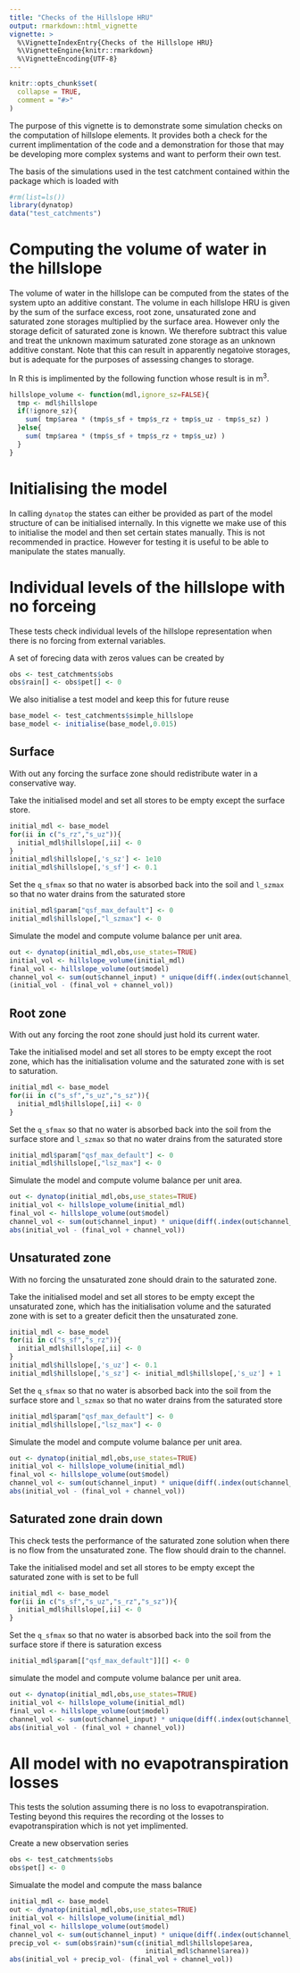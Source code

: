 ```yaml
---
title: "Checks of the Hillslope HRU"
output: rmarkdown::html_vignette
vignette: >
  %\VignetteIndexEntry{Checks of the Hillslope HRU}
  %\VignetteEngine{knitr::rmarkdown}
  %\VignetteEncoding{UTF-8}
---
```


```r
knitr::opts_chunk$set(
  collapse = TRUE,
  comment = "#>"
)
```
The purpose of this vignette is to demonstrate some simulation checks on the computation of hillslope elements. It provides both a check for
the current implimentation of the code and a demonstration for those that may
be developing more complex systems and want to perform their own test.

The basis of the simulations used in the test catchment contained within the
package which is loaded with
```r
#rm(list=ls())
library(dynatop)
data("test_catchments")
```

# Computing the volume of water in the hillslope
The volume of water in the hillslope can be computed from the states of the
system upto an additive constant. The volume in each hillslope HRU is given by
the sum of the surface excess, root zone, unsaturated zone and saturated zone
storages multiplied by the surface area. However only the storage deficit of saturated zone
is known. We therefore subtract this value and treat the unknown maximum
saturated zone storage as an unknown additive constant. Note that this can
result in apparently negatoive storages, but is adequate for the purposes of
assessing changes to storage.

In R this is implimented by the following function whose result is in m$^3$.
```r
hillslope_volume <- function(mdl,ignore_sz=FALSE){
  tmp <- mdl$hillslope
  if(!ignore_sz){
    sum( tmp$area * (tmp$s_sf + tmp$s_rz + tmp$s_uz - tmp$s_sz) )
  }else{
    sum( tmp$area * (tmp$s_sf + tmp$s_rz + tmp$s_uz) )
  }
}
```

# Initialising the model
In calling `dynatop` the states can either be provided as part 
of the model structure of can be initialised internally. In this vignette we
make use of this to initialise the model and then set certain states
manually. This is not recommended in practice.
However for
testing it is useful to be able to manipulate the states manually. 

# Individual levels of the hillslope with no forceing

These tests check individual levels of the hillslope representation when there
is no forcing from external variables.

A set of forecing data with zeros values can be created by
```r
obs <- test_catchments$obs
obs$rain[] <- obs$pet[] <- 0
```

We also initialise a test model and keep this for future reuse
```r
base_model <- test_catchments$simple_hillslope
base_model <- initialise(base_model,0.015)
```

## Surface

With out any forcing the surface zone should redistribute water in a
conservative way.

Take the initialised model and set all stores to be empty except the surface
store.

```r
initial_mdl <- base_model
for(ii in c("s_rz","s_uz")){
  initial_mdl$hillslope[,ii] <- 0
}
initial_mdl$hillslope[,'s_sz'] <- 1e10
initial_mdl$hillslope[,'s_sf'] <- 0.1
```

Set the `q_sfmax` so that no water is absorbed back into the soil and
`l_szmax` so that no water drains from the saturated store
```r
initial_mdl$param["qsf_max_default"] <- 0
initial_mdl$hillslope[,"l_szmax"] <- 0
```

Simulate the model and compute volume balance per unit area.
```r
out <- dynatop(initial_mdl,obs,use_states=TRUE)
initial_vol <- hillslope_volume(initial_mdl)
final_vol <- hillslope_volume(out$model)
channel_vol <- sum(out$channel_input) * unique(diff(.index(out$channel_input)))
(initial_vol - (final_vol + channel_vol))
```

## Root zone

With out any forcing the root zone should just hold its current water.

Take the initialised model and set all stores to be empty except the root
zone, which has the initialisation volume and the saturated zone with is set
to saturation.

```r
initial_mdl <- base_model
for(ii in c("s_sf","s_uz","s_sz")){
  initial_mdl$hillslope[,ii] <- 0
}
```

Set the `q_sfmax` so that no water is absorbed back into the soil from the
surface store and
`l_szmax` so that no water drains from the saturated store
```r
initial_mdl$param["qsf_max_default"] <- 0
initial_mdl$hillslope[,"lsz_max"] <- 0
```

Simulate the model and compute volume balance per unit area.
```r
out <- dynatop(initial_mdl,obs,use_states=TRUE)
initial_vol <- hillslope_volume(initial_mdl)
final_vol <- hillslope_volume(out$model)
channel_vol <- sum(out$channel_input) * unique(diff(.index(out$channel_input)))
abs(initial_vol - (final_vol + channel_vol))
```

## Unsaturated zone

With no forcing the unsaturated zone should drain to the saturated zone.

Take the initialised model and set all stores to be empty except the unsaturated
zone, which has the initialisation volume and the saturated zone with is set
to a greater deficit then the unsaturated zone.

```r
initial_mdl <- base_model
for(ii in c("s_sf","s_rz")){
  initial_mdl$hillslope[,ii] <- 0
}
initial_mdl$hillslope[,'s_uz'] <- 0.1
initial_mdl$hillslope[,'s_sz'] <- initial_mdl$hillslope[,'s_uz'] + 1
```

Set the `q_sfmax` so that no water is absorbed back into the soil from the
surface store and
`l_szmax` so that no water drains from the saturated store
```r
initial_mdl$param["qsf_max_default"] <- 0
initial_mdl$hillslope[,"lsz_max"] <- 0
```

Simulate the model and compute volume balance per unit area.
```r
out <- dynatop(initial_mdl,obs,use_states=TRUE)
initial_vol <- hillslope_volume(initial_mdl)
final_vol <- hillslope_volume(out$model)
channel_vol <- sum(out$channel_input) * unique(diff(.index(out$channel_input)))
abs(initial_vol - (final_vol + channel_vol))
```

## Saturated zone drain down

This check tests the performance of the saturated zone solution when there is
no flow from the unsaturated zone. The flow should drain to the channel.

Take the initialised model and set all stores to be empty except the saturated
zone with is set to be full

```r
initial_mdl <- base_model
for(ii in c("s_sf","s_uz","s_rz","s_sz")){
  initial_mdl$hillslope[,ii] <- 0
}
```

Set the `q_sfmax` so that no water is absorbed back into the soil from the
surface store if there is saturation excess
```r
initial_mdl$param[["qsf_max_default"]][] <- 0
```
simulate the model and compute volume balance per unit area.
```r
out <- dynatop(initial_mdl,obs,use_states=TRUE)
initial_vol <- hillslope_volume(initial_mdl)
final_vol <- hillslope_volume(out$model)
channel_vol <- sum(out$channel_input) * unique(diff(.index(out$channel_input)))
abs(initial_vol - (final_vol + channel_vol))
```

# All model with no evapotranspiration losses
This tests the solution assuming there is no loss to
evapotranspiration. Testing beyond this requires the recording ot the losses
to evapotranspiration which is not yet implimented.

Create a new observation series

```r
obs <- test_catchments$obs
obs$pet[] <- 0
```

Simualate the model and compute the mass balance
```r
initial_mdl <- base_model
out <- dynatop(initial_mdl,obs,use_states=TRUE)
initial_vol <- hillslope_volume(initial_mdl)
final_vol <- hillslope_volume(out$model)
channel_vol <- sum(out$channel_input) * unique(diff(.index(out$channel_input)))
precip_vol <- sum(obs$rain)*sum(c(initial_mdl$hillslope$area,
                                  initial_mdl$channel$area))
abs(initial_vol + precip_vol- (final_vol + channel_vol))

```
